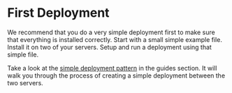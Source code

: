 # First Deployment

We recommend that you do a very simple deployment first to make sure that everything is installed correctly. Start with a small simple example file. Install it on two of your servers. Setup and run a deployment using that simple file.

Take a look at the [simple deployment pattern](/guides/deployment-patterns/dev-to-prod) in the guides section. It will walk you through the process of creating a simple deployment between the two servers.
